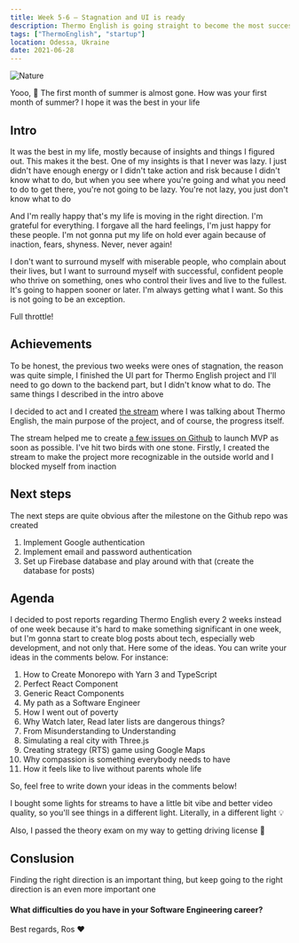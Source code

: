 ```yaml
---
title: Week 5-6 — Stagnation and UI is ready
description: Thermo English is going straight to become the most successful English learning startup in the world
tags: ["ThermoEnglish", "startup"]
location: Odessa, Ukraine
date: 2021-06-28
---
```


![Nature](./nature.jpeg)

Yooo, 👋 The first month of summer is almost gone. How was your first month of summer? I hope it was the best in your life

## Intro

It was the best in my life, mostly because of insights and things I figured out. This makes it the best. One of my insights is that I never was lazy. I just didn't have enough energy or I didn't take action and risk because I didn't know what to do, but when you see where you're going and what you need to do to get there, you're not going to be lazy. You're not lazy, you just don't know what to do

And I'm really happy that's my life is moving in the right direction. I'm grateful for everything. I forgave all the hard feelings, I'm just happy for these people. I'm not gonna put my life on hold ever again because of inaction, fears, shyness. Never, never again!

I don't want to surround myself with miserable people, who complain about their lives, but I want to surround myself with successful, confident people who thrive on something, ones who control their lives and live to the fullest. It's going to happen sooner or later. I'm always getting what I want. So this is not going to be an exception.

Full throttle!

## Achievements

To be honest, the previous two weeks were ones of stagnation, the reason was quite simple, I finished the UI part for Thermo English project and I'll need to go down to the backend part, but I didn't know what to do. The same things I described in the intro above

I decided to act and I created [the stream](https://youtu.be/4MLKhKd7jg8) where I was talking about Thermo English, the main purpose of the project, and of course, the progress itself.

The stream helped me to create [a few issues on Github](https://github.com/termoxin/thermo-english/issues) to launch MVP as soon as possible. I've hit two birds with one stone. Firstly, I created the stream to make the project more recognizable in the outside world and I blocked myself from inaction

## Next steps

The next steps are quite obvious after the milestone on the Github repo was created

1. Implement Google authentication
2. Implement email and password authentication
3. Set up Firebase database and play around with that (create the database for posts)

## Agenda

I decided to post reports regarding Thermo English every 2 weeks instead of one week because it's hard to make something significant in one week, but I'm gonna start to create blog posts about tech, especially web development, and not only that. Here some of the ideas. You can write your ideas in the comments below. For instance:

1. How to Create Monorepo with Yarn 3 and TypeScript
2. Perfect React Component
3. Generic React Components
4. My path as a Software Engineer
5. How I went out of poverty
6. Why Watch later, Read later lists are dangerous things?
7. From Misunderstanding to Understanding
8. Simulating a real city with Three.js
9. Creating strategy (RTS) game using Google Maps
10. Why compassion is something everybody needs to have
11. How it feels like to live without parents whole life

So, feel free to write down your ideas in the comments below!

I bought some lights for streams to have a little bit vibe and better video quality, so you'll see things in a different light. Literally, in a different light 💡

Also, I passed the theory exam on my way to getting driving license 🚙

## Conslusion

Finding the right direction is an important thing, but keep going to the right direction is an even more important one

#### What difficulties do you have in your Software Engineering career?

Best regards,
Ros ❤️
